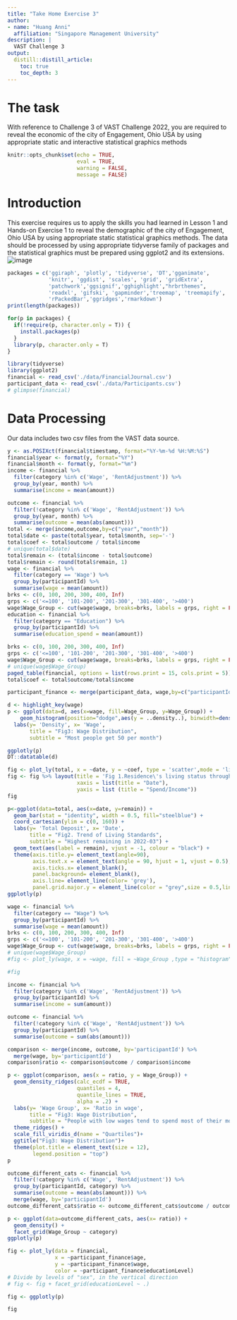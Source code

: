 ```yaml
---
title: "Take Home Exercise 3"
author:
- name: "Huang Anni"
  affiliation: "Singapore Management University"
description: |
  VAST Challenge 3
output:
  distill::distill_article:
    toc: true
    toc_depth: 3
---
```


# The task
With reference to Challenge 3 of VAST Challenge 2022, you are required to reveal the economic of the city of Engagement, Ohio USA by using appropriate static and interactive statistical graphics methods


```r
knitr::opts_chunk$set(echo = TRUE,
                      eval = TRUE,
                      warning = FALSE, 
                      message = FALSE)
```

# Introduction
  
This exercise requires us to apply the skills you had learned in Lesson 1 and Hands-on Exercise 1 to reveal the demographic of the city of Engagement, Ohio USA by using appropriate static statistical graphics methods. The data should be processed by using appropriate tidyverse family of packages and the statistical graphics must be prepared using ggplot2 and its extensions.
![image](https://user-images.githubusercontent.com/44923423/166912984-6b798c62-f22e-4566-ac08-ad74e02af498.png)

  
```r
packages = c('ggiraph', 'plotly', 'tidyverse', 'DT','gganimate',
             'knitr', 'ggdist', 'scales', 'grid', 'gridExtra',
             'patchwork','ggsignif','gghighlight',"hrbrthemes",
             'readxl', 'gifski', 'gapminder','treemap', 'treemapify',
             'rPackedBar','ggridges','rmarkdown')
print(length(packages))

for(p in packages) {
  if(!require(p, character.only = T)) {
    install.packages(p)
  }
  library(p, character.only = T)
}
```

```r
library(tidyverse)
library(ggplot2)
financial <- read_csv('./data/FinancialJournal.csv')
participant_data <- read_csv('./data/Participants.csv')
# glimpse(financial)
```

# Data Processing
Our data includes two csv files from the VAST data source.

```r
y <- as.POSIXct(financial$timestamp, format="%Y-%m-%d %H:%M:%S")
financial$year <- format(y, format="%Y")
financial$month <- format(y, format="%m")
income <- financial %>%
  filter(category %in% c('Wage', 'RentAdjustment')) %>%
  group_by(year, month) %>%
  summarise(income = mean(amount))

outcome <- financial %>%
  filter(!category %in% c('Wage', 'RentAdjustment')) %>%
  group_by(year, month) %>%
  summarise(outcome = mean(abs(amount)))
total <- merge(income,outcome,by=c("year","month"))
total$date <- paste(total$year, total$month, sep='-')
total$coef <- total$outcome / total$income
# unique(total$date)
total$remain <- (total$income - total$outcome)
total$remain <- round(total$remain, 1)
wage <- financial %>%
  filter(category == 'Wage') %>%
  group_by(participantId) %>%
  summarise(wage = mean(amount))
brks <- c(0, 100, 200, 300, 400, Inf)
grps <- c('<=100', '101-200', '201-300', '301-400', '>400')
wage$Wage_Group <- cut(wage$wage, breaks=brks, labels = grps, right = FALSE)
education <- financial %>%
  filter(category == "Education") %>%
  group_by(participantId) %>%
  summarise(education_spend = mean(amount))

brks <- c(0, 100, 200, 300, 400, Inf)
grps <- c('<=100', '101-200', '201-300', '301-400', '>400')
wage$Wage_Group <- cut(wage$wage, breaks=brks, labels = grps, right = FALSE)
# unique(wage$Wage_Group)
paged_table(financial, options = list(rows.print = 15, cols.print = 5))
total$coef <- total$outcome/total$income

participant_finance <- merge(participant_data, wage,by=c("participantId"))
```
```r
d <- highlight_key(wage)
p <- ggplot(data=d, aes(x=wage, fill=Wage_Group, y=Wage_Group)) +
    geom_histogram(position="dodge",aes(y = ..density..), binwidth=density(wage$wage)$bw) +
  labs(y= 'Density', x= 'Wage',
       title = "Fig3: Wage Distribution",
       subtitle = "Most people get 50 per month")

ggplotly(p)
DT::datatable(d)
```

```r
fig <- plot_ly(total, x = ~date, y = ~coef, type = 'scatter',mode = 'lines+markers')
fig <- fig %>% layout(title = 'Fig 1.Residence\'s living status through time',
                      xaxis = list(title = "Date"),
                      yaxis = list (title = "Spend/Income"))
fig
```
```r
p<-ggplot(data=total, aes(x=date, y=remain)) +
  geom_bar(stat = "identity", width = 0.5, fill="steelblue") +
  coord_cartesian(ylim = c(0, 160)) + 
  labs(y= 'Total Deposit', x= 'Date',
       title = "Fig2. Trend of Living Standards",
       subtitle = "Highest remaining in 2022-03") +
  geom_text(aes(label = remain), vjust = -1, colour = "black") +
  theme(axis.title.y= element_text(angle=90),
        axis.text.x = element_text(angle = 90, hjust = 1, vjust = 0.5),
        axis.ticks.x= element_blank(),
        panel.background= element_blank(), 
        axis.line= element_line(color= 'grey'), 
        panel.grid.major.y = element_line(color = "grey",size = 0.5,linetype = 2))
ggplotly(p)
```
```r
wage <- financial %>%
  filter(category == "Wage") %>%
  group_by(participantId) %>%
  summarise(wage = mean(amount))
brks <- c(0, 100, 200, 300, 400, Inf)
grps <- c('<=100', '101-200', '201-300', '301-400', '>400')
wage$Wage_Group <- cut(wage$wage, breaks=brks, labels = grps, right = FALSE)
# unique(wage$Wage_Group)
#fig <- plot_ly(wage, x = ~wage, fill = ~Wage_Group ,type = "histogram")

#fig
```

```r
income <- financial %>%
  filter(category %in% c('Wage', 'RentAdjustment')) %>%
  group_by(participantId) %>%
  summarise(income = sum(amount))

outcome <- financial %>%
  filter(!category %in% c('Wage', 'RentAdjustment')) %>%
  group_by(participantId) %>%
  summarise(outcome = sum(abs(amount)))

comparison <- merge(income, outcome, by='participantId') %>%
  merge(wage, by='participantId')
comparison$ratio <- comparison$outcome / comparison$income

p <- ggplot(comparison, aes(x = ratio, y = Wage_Group)) +
  geom_density_ridges(calc_ecdf = TRUE,
                      quantiles = 4, 
                      quantile_lines = TRUE,
                      alpha = .2) +
  labs(y= 'Wage Group', x= 'Ratio in wage',
       title = "Fig3: Wage Distribution",
       subtitle = "People with low wages tend to spend most of their money")+
  theme_ridges() + 
  scale_fill_viridis_d(name = "Quartiles")+
  ggtitle("Fig3: Wage Distribution")+
  theme(plot.title = element_text(size = 12), 
        legend.position = "top")
p
```


```r
outcome_different_cats <- financial %>%
  filter(!category %in% c('Wage', 'RentAdjustment')) %>%
  group_by(participantId, category) %>%
  summarise(outcome = mean(abs(amount))) %>%
  merge(wage, by='participantId')
outcome_different_cats$ratio <- outcome_different_cats$outcome / outcome_different_cats$wage

p <- ggplot(data=outcome_different_cats, aes(x= ratio)) + 
  geom_density() +
  facet_grid(Wage_Group ~ category)
ggplotly(p)
```

```r
fig <- plot_ly(data = financial, 
               x = ~participant_finance$age, 
               y = ~participant_finance$wage,
               color = ~participant_finance$educationLevel)
# Divide by levels of "sex", in the vertical direction
# fig <- fig + facet_grid(educationLevel ~ .)

fig <- ggplotly(p)

fig
```




